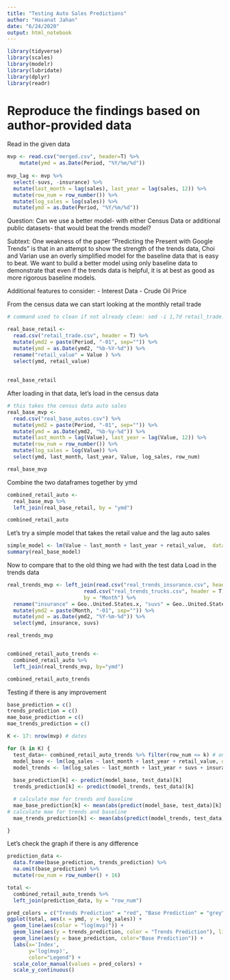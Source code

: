 ```yaml
---
title: "Testing Auto Sales Predictions"
author: "Hasanat Jahan"
date: "6/24/2020"
output: html_notebook
---
```


```r
library(tidyverse)
library(scales)
library(modelr)
library(lubridate)
library(dplyr)
library(readr)
```

# Reproduce the findings based on author-provided data

Read in the given data
```r
mvp <- read.csv("merged.csv", header=T) %>%
    mutate(ymd = as.Date(Period, "%Y/%m/%d"))
  
mvp_lag <- mvp %>%
  select(-suvs, -insurance) %>%
  mutate(last_month = lag(sales), last_year = lag(sales, 12)) %>%
  mutate(row_num = row_number()) %>% 
  mutate(log_sales = log(sales)) %>%
  mutate(ymd = as.Date(Period, "%Y/%m/%d"))

```

Question: Can we use a better model- with either Census Data or additional public datasets- that would beat the trends model?

Subtext: One weakness of the paper "Predicting the Present with Google Trends" is that in an attempt to show the strength of the trends data, Choi and Varian use an overly simplified model for the baseline data that is easy to beat. We want to build a better model using only baseline data to demonstrate that even if the trends data is helpful, it is at best as good as more rigorous baseline models. 

Additional features to consider:
- Interest Data
- Crude Oil Price 

From the census data we can start looking at the monthly retail trade 
```r
# command used to clean if not already clean: sed -i 1,7d retail_trade.csv

real_base_retail <- 
  read.csv("retail_trade.csv", header = T) %>%
  mutate(ymd2 = paste(Period, "-01", sep="")) %>% 
  mutate(ymd = as.Date(ymd2, "%b-%Y-%d")) %>%
  rename("retail_value" = Value ) %>%
  select(ymd, retail_value)
                
               
real_base_retail

```
After loading in that data, let's load in the census data 
```r
# this takes the census data auto sales 
real_base_mvp <- 
  read.csv("real_base_autos.csv") %>% 
  mutate(ymd2 = paste(Period, "-01", sep="")) %>% 
  mutate(ymd = as.Date(ymd2, "%b-%y-%d")) %>% 
  mutate(last_month = lag(Value), last_year = lag(Value, 12)) %>%
  mutate(row_num = row_number()) %>% 
  mutate(log_sales = log(Value)) %>%
  select(ymd, last_month, last_year, Value, log_sales, row_num)

real_base_mvp


```
Combine the two dataframes together by ymd
```r
combined_retail_auto <- 
  real_base_mvp %>%
  left_join(real_base_retail, by = "ymd")

combined_retail_auto

```

Let's try a simple model that takes the retail value and the lag auto sales
```r
simple_model <- lm(Value ~ last_month + last_year + retail_value,  data=combined_retail_auto)
summary(real_base_model)
```

Now to compare that to the old thing we had with the test data 
Load in the trends data 
```r
real_trends_mvp <- left_join(read.csv("real_trends_insurance.csv", header = T), 
                         read.csv("real_trends_trucks.csv", header = T), 
                         by = "Month") %>% 
  rename("insurance" = Geo..United.States.x, "suvs" = Geo..United.States.y) %>% 
  mutate(ymd2 = paste(Month, "-01", sep="")) %>% 
  mutate(ymd = as.Date(ymd2, "%Y-%m-%d")) %>% 
  select(ymd, insurance, suvs)

real_trends_mvp


combined_retail_auto_trends <- 
  combined_retail_auto %>%
  left_join(real_trends_mvp, by="ymd")

combined_retail_auto_trends
```

Testing if there is any improvement 
```r
base_prediction = c()
trends_prediction = c()
mae_base_prediction = c()
mae_trends_prediction = c()

K <- 17: nrow(mvp) # dates

for (k in K) {
  test_data<- combined_retail_auto_trends %>% filter(row_num <= k) # only uses previous data
  model_base <- lm(log_sales ~ last_month + last_year + retail_value, data=test_data)
  model_trends <- lm(log_sales ~ last_month + last_year + suvs + insurance, data=test_data)
  
  base_prediction[k] <- predict(model_base, test_data)[k]
  trends_prediction[k] <- predict(model_trends, test_data)[k]

  # calculate mae for trends and baseline
  mae_base_prediction[k] <- mean(abs(predict(model_base, test_data)[k] - test_data$log_sales))
# calculate mae for trends and baseline
  mae_trends_prediction[k] <- mean(abs(predict(model_trends, test_data)[k] - test_data$log_sales))

}
```

Let's check the graph if there is any difference 
```r
prediction_data <- 
  data.frame(base_prediction, trends_prediction) %>% 
  na.omit(base_prediction) %>% 
  mutate(row_num = row_number() + 16)

total <- 
  combined_retail_auto_trends %>% 
  left_join(prediction_data, by = "row_num")

pred_colors = c("Trends Prediction" = "red", "Base Prediction" = "grey", "log(mvp)"= "black")
ggplot(total, aes(x = ymd, y = log_sales)) +
  geom_line(aes(color = "log(mvp)")) +
  geom_line(aes(y = trends_prediction, color = "Trends Prediction"), linetype = "dotdash") +
  geom_line(aes(y = base_prediction, color="Base Prediction")) +
  labs(x='Index',
       y='log(mvp)', 
       color="Legend") +
  scale_color_manual(values = pred_colors) +
  scale_y_continuous()
```



















